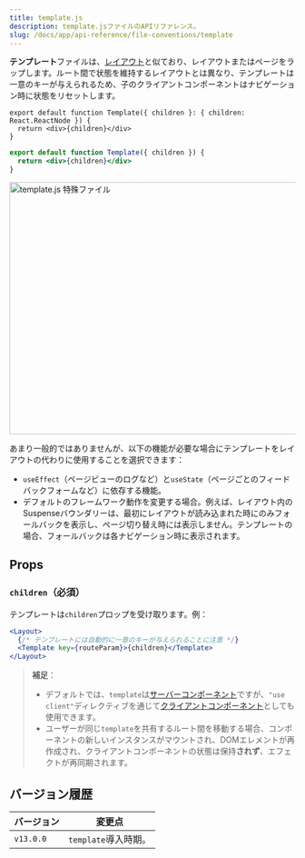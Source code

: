 ```yaml
---
title: template.js
description: template.jsファイルのAPIリファレンス。
slug: /docs/app/api-reference/file-conventions/template
---
```


**テンプレート**ファイルは、[レイアウト](/docs/app/building-your-application/routing/layouts-and-templates#layouts)と似ており、レイアウトまたはページをラップします。ルート間で状態を維持するレイアウトとは異なり、テンプレートは一意のキーが与えられるため、子のクライアントコンポーネントはナビゲーション時に状態をリセットします。

```tsx filename="app/template.tsx" switcher
export default function Template({ children }: { children: React.ReactNode }) {
  return <div>{children}</div>
}
```

```jsx filename="app/template.jsx" switcher
export default function Template({ children }) {
  return <div>{children}</div>
}
```

<Image
  alt="template.js 特殊ファイル"
  srcLight="/light/template-special-file.png"
  srcDark="/dark/template-special-file.png"
  width="1600"
  height="444"
/>

あまり一般的ではありませんが、以下の機能が必要な場合にテンプレートをレイアウトの代わりに使用することを選択できます：

- `useEffect`（ページビューのログなど）と`useState`（ページごとのフィードバックフォームなど）に依存する機能。
- デフォルトのフレームワーク動作を変更する場合。例えば、レイアウト内のSuspenseバウンダリーは、最初にレイアウトが読み込まれた時にのみフォールバックを表示し、ページ切り替え時には表示しません。テンプレートの場合、フォールバックは各ナビゲーション時に表示されます。

## Props

### `children`（必須）

テンプレートは`children`プロップを受け取ります。例：

```jsx filename="Output"
<Layout>
  {/* テンプレートには自動的に一意のキーが与えられることに注意 */}
  <Template key={routeParam}>{children}</Template>
</Layout>
```

> **補足**：
>
> - デフォルトでは、`template`は[サーバーコンポーネント](/docs/app/building-your-application/rendering/server-components)ですが、`"use client"`ディレクティブを通じて[クライアントコンポーネント](/docs/app/building-your-application/rendering/client-components)としても使用できます。
> - ユーザーが同じ`template`を共有するルート間を移動する場合、コンポーネントの新しいインスタンスがマウントされ、DOMエレメントが再作成され、クライアントコンポーネントの状態は保持**されず**、エフェクトが再同期されます。

## バージョン履歴

| バージョン   | 変更点                |
| --------- | ---------------------- |
| `v13.0.0` | `template`導入時期。 |
